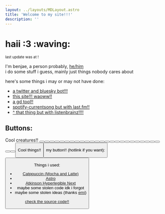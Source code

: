 ```yaml
---
layout: ../layouts/MDLayout.astro
title: 'Welcome to my site!!!'
description: ''
---
```


# haii :3 :waving:
<small>last update was at <Update/>!</small>

I'm benjae, a person probably, [he/him](https://pronouns.cc/@benjae) \
i do some stuff i guess, mainly just things nobody cares about

here's some things i may or may not have done:

- [a twitter and bluesky bot!!!](https://github.com/benjiae/fangame-takes-bot)
- [this site!!! waoww!!](https://sillydomain.name)
- [a gd tool!!](https://github.com/benjiae/gd-icon-swapper)
- [spotify-currentsong but with last.fm!!](https://github.com/benjiae/lastfm-currentsong)
- [\^ that thing but with listenbrainz!!!!](https://codeberg.org/benjae/lb-currentsong)

## Buttons:

Cool creatures!!
<Button image="https://i.frizzbees.dev/lF4Cr7AY7xVk.png" href="https://frizzbees.dev" alt="frizzbees.dev"/>
<Button image="/assets/buttons/LunaBTN.png" href="https://lunakitpi.codeberg.page/" alt="lunakitpi"/>
<Button image="https://lunahd.neocities.org/assets/88x31/me.png" href="https://lunahd.neocities.org/" alt="miku"/>
<Button image="https://garnix.dev/assets/88x31/ixhby.png" href="https://garnix.dev" alt="ixhby"/>
<Button image="/assets/buttons/jadedesoto.png" href="https://jadedesoto.pages.gay" alt="Jade"/>
<Button image="/assets/buttons/sugar.gif" href="https://sugar.pages.gay/" alt="sugar's serene place"/>
<Button image="/assets/buttons/catwithaclarinet.png" href="https://chloes.website" alt="ChloeCat"/>
<Button image="https://synth.download/assets/buttons/sneexy_cat.png" href="https://synth.download/" alt="sneexy"/>
<Button image="/assets/buttons/kate.png" href="https://gayest.gay/" alt="kate is gay catgirl"/>
<Button image="https://sophari.org/img/sophari.gif" href="https://sophari.org" alt="Sophari.org"/>
<Button image="https://maxy.top/static/maxybutton.png" href="https://maxy.top" alt="max is eepy"/>
<Button image="https://mystie.dev/st/img/mystie_btn.png" href="https://mystie.dev/" alt="mystie"/>
<Button image="https://guigui.aerocity.site/88x31/guigui.png" href="https://guigui.aerocity.site" alt="#Guigui"/>
<Button image="/assets/buttons/latte.webp" href="https://lattemacchiato.dev/" alt="Latte"/>
<Button image="https://sillyivy.nekoweb.org/button.gif" href="https://cosyivy.xyz/" alt="ivy"/>
<Button image="https://ammienyami.com/images/buttons/custom/hatsusixty.gif" href="https://ammienyami.com" alt="Amy"/>
<Button image="/assets/buttons/i1vy.png" href="https://i1vy.moe" alt="ivy"/>
<Button image="https://girlthi.ng/~thermia/img/88x31/thermia.gif" href="https://girlthi.ng/~thermia/" alt="thermia's button"/>
<Button image="/assets/buttons/0xPortal.gif" href="https://0xportal.dev" alt="0xPortal.dev"/>
<Button image="https://trinkey.com/img/88x31.png" href="https://trinkey.com" alt="trinkey"/>
<Button image="/assets/buttons/aquamarine.gif" href="https://aquamarine.gay" alt="Aqua's Aquarium"/>
<Button image="/assets/buttons/microspinny.avif" href="https://microspinny.zip" alt='prototype oneshot right next to "Micro" in purple text with some dithering between the backgrounds of the two "sections" of the image'/>
<Button image="https://jade-ish.nekoweb.org/88x31.gif" href="https://jade-ish.nekoweb.org" alt="Jade"/>
<Button image="/assets/buttons/ielenia.png" href="https://ielenia.lgbt" alt="Luna Aria Ielenia"/>
<Button image="https://potatoe.ca/images/88x31/potatoe.png" href="https://potatoe.ca" alt="A pixel art of a shiny room of a dragon's den, with a blue-haired black dragoness (Spike) waving hi, with the Potatoe logo at the top left"/>
<Button image="https://enjarai.dev/assets/my-button.png" href="https://enjarai.dev" alt="enjarai.dev"/>
<Button image="https://sapphicyearn.ing/images/88x31s/Lily88x31.png" href="https://sapphicyearn.ing" alt="Lily"/>

Cool things!!
<Button image="/assets/buttons/akkowtf.png" href="https://akko.wtf" alt="Luna Nova"/>

my button!! (hotlink if you want):
<Button image="/assets/buttons/benjae.png" href="https://sillydomain.name" alt="benjae!!!" title="benjae!!!"/>

Things i used:
- [Catppuccin (Mocha and Latte)](https://github.com/catppuccin)
- [Astro](https://astro.build/)
- [Atkinson Hyperlegible Next](https://www.brailleinstitute.org/freefont)
- maybe some stolen code idk i forgot
- maybe some stolen ideas (thanks [emi](https://garnix.dev))

[check the source code!!](https://kitsunes.dev/benjae/pages)
